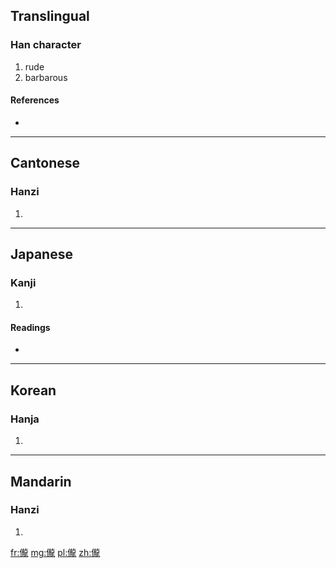 ==Translingual==

===Han character===
{{Han char|rn=9|rad=人|as=16|sn=18|four=2121<sub>1</sub>|canj=人卜月心 (OYBP)}}

# rude
# barbarous

====References====
* {{Han ref|kx=0121.170|dkj=01281|dj=0256.050|hdz=10237.010|uh=5131|ud=20785|bh=EFB7|bd=61367}}

----

==Cantonese==

===Hanzi===
{{yue-hanzi|jyut=|y=lung5}}

# {{defn|Cantonese|sort=人16}}

----

==Japanese==

===Kanji===
{{ja-kanji|grade=|rs=人16}}

# {{defn|Japanese|sort=人16}}

====Readings====
* {{ja-readings|on=[[ろう]] (rō), [[る]] (ru), [[りょう]] (ryō), [[りゅ]] (ryu)|kun=[[でさあがらない]] (desaagaranai), [[うやむや]] (uyamuya)}}

----

==Korean==

===Hanja===
{{ko-hanja|hangeul=롱|rv=rong|mr=rong}}

# {{defn|Korean|sort=人16}}

----

==Mandarin==

===Hanzi===
{{cmn-hanzi|pin=[[lǒng]] ([[long3]])|wg=lung<sup>3</sup>}}

# {{defn|Mandarin|sort=人16}}

[[fr:儱]]
[[mg:儱]]
[[pl:儱]]
[[zh:儱]]